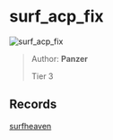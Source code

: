 
# surf_acp_fix

![surf_acp_fix](https://raw.githubusercontent.com/Sayt123/SurfMapPics/Maps-and-bonuses/csgo/surf_acp_fix.jpg)

> Author: **Panzer**
>
> Tier 3

## Records

[surfheaven](https://surfheaven.eu/map/surf_acp_fix)

